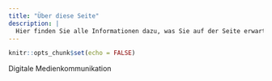 ```yaml
---
title: "Über diese Seite"
description: |
  Hier finden Sie alle Informationen dazu, was Sie auf der Seite erwartet.
---
```


```r
knitr::opts_chunk$set(echo = FALSE)
```

Digitale Medienkommunikation